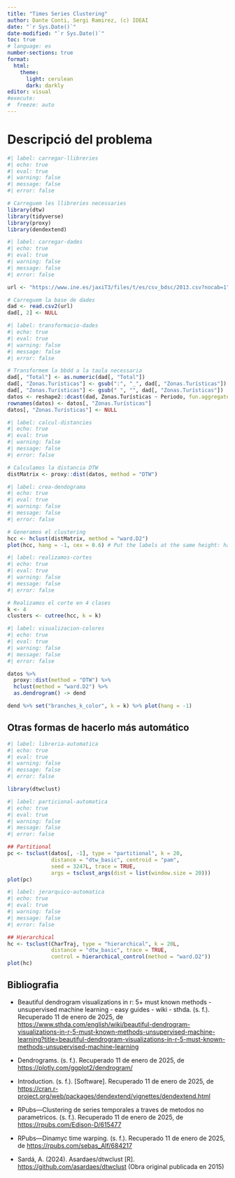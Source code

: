 ```yaml
---
title: "Times Series Clustering"
author: Dante Conti, Sergi Ramirez, (c) IDEAI
date: "`r Sys.Date()`"
date-modified: "`r Sys.Date()`"
toc: true
# language: es
number-sections: true
format: 
  html: 
    theme:
      light: cerulean
      dark: darkly
editor: visual
#execute: 
#  freeze: auto
---
```


# Descripció del problema

```r
#| label: carregar-llibreries
#| echo: true
#| eval: true
#| warning: false
#| message: false
#| error: false

# Carreguem les llibreries necessaries
library(dtw)
library(tidyverse)
library(proxy)
library(dendextend)
```

```r
#| label: carregar-dades
#| echo: true
#| eval: true
#| warning: false
#| message: false
#| error: false

url <- "https://www.ine.es/jaxiT3/files/t/es/csv_bdsc/2013.csv?nocab=1"

# Carreguem la base de dades
dad <- read.csv2(url)
dad[, 2] <- NULL
```

```r
#| label: transformacio-dades
#| echo: true
#| eval: true
#| warning: false
#| message: false
#| error: false

# Transformem la bbdd a la taula necessaria
dad[, "Total"] <- as.numeric(dad[, "Total"])
dad[, "Zonas.Turísticas"] <- gsub(":", "_", dad[, "Zonas.Turísticas"])
dad[, "Zonas.Turísticas"] <- gsub(" ", "", dad[, "Zonas.Turísticas"])
datos <- reshape2::dcast(dad, Zonas.Turísticas ~ Periodo, fun.aggregate = sum, na.rm = TRUE)
rownames(datos) <- datos[, "Zonas.Turísticas"]
datos[, "Zonas.Turísticas"] <- NULL
```

```r
#| label: calcul-distancies
#| echo: true
#| eval: true
#| warning: false
#| message: false
#| error: false

# Calculamos la distancia DTW
distMatrix <- proxy::dist(datos, method = "DTW")
```

```r
#| label: crea-dendograma
#| echo: true
#| eval: true
#| warning: false
#| message: false
#| error: false

# Generamos el clustering
hcc <- hclust(distMatrix, method = "ward.D2")
plot(hcc, hang = -1, cex = 0.6) # Put the labels at the same height: hang = -1
```
```r
#| label: realizamos-cortes
#| echo: true
#| eval: true
#| warning: false
#| message: false
#| error: false

# Realizamos el corte en 4 clases
k <- 4
clusters <- cutree(hcc, k = k)
```

```r
#| label: visualizacion-colores
#| echo: true
#| eval: true
#| warning: false
#| message: false
#| error: false

datos %>% 
  proxy::dist(method = "DTW") %>% 
  hclust(method = "ward.D2") %>% 
  as.dendrogram() -> dend

dend %>% set("branches_k_color", k = k) %>% plot(hang = -1)
```
## Otras formas de hacerlo más automático

```r
#| label: libreria-automatica
#| echo: true
#| eval: true
#| warning: false
#| message: false
#| error: false

library(dtwclust)
```

```r
#| label: particional-automatica
#| echo: true
#| eval: true
#| warning: false
#| message: false
#| error: false

## Partitional
pc <- tsclust(datos[, -1], type = "partitional", k = 20, 
              distance = "dtw_basic", centroid = "pam", 
              seed = 3247L, trace = TRUE,
              args = tsclust_args(dist = list(window.size = 20)))
plot(pc)
```
```r
#| label: jerarquico-automatica
#| echo: true
#| eval: true
#| warning: false
#| message: false
#| error: false

## Hierarchical
hc <- tsclust(CharTraj, type = "hierarchical", k = 20L, 
              distance = "dtw_basic", trace = TRUE,
              control = hierarchical_control(method = "ward.D2"))
plot(hc)
```

## Bibliografia

- Beautiful dendrogram visualizations in r: 5+ must known methods - unsupervised machine learning - easy guides - wiki - sthda. (s. f.). Recuperado 11 de enero de 2025, de [https://www.sthda.com/english/wiki/beautiful-dendrogram-visualizations-in-r-5-must-known-methods-unsupervised-machine-learning?title=beautiful-dendrogram-visualizations-in-r-5-must-known-methods-unsupervised-machine-learning](https://www.sthda.com/english/wiki/beautiful-dendrogram-visualizations-in-r-5-must-known-methods-unsupervised-machine-learning?title=beautiful-dendrogram-visualizations-in-r-5-must-known-methods-unsupervised-machine-learning)

- Dendrograms. (s. f.). Recuperado 11 de enero de 2025, de [https://plotly.com/ggplot2/dendrogram/](https://plotly.com/ggplot2/dendrogram/)

- Introduction. (s. f.). [Software]. Recuperado 11 de enero de 2025, de [https://cran.r-project.org/web/packages/dendextend/vignettes/dendextend.html](https://cran.r-project.org/web/packages/dendextend/vignettes/dendextend.html)

- RPubs—Clustering de series temporales a traves de metodos no parametricos. (s. f.). Recuperado 11 de enero de 2025, de [https://rpubs.com/Edison-D/615477](https://rpubs.com/Edison-D/615477)

- RPubs—Dinamyc time warping. (s. f.). Recuperado 11 de enero de 2025, de [https://rpubs.com/sebas_Alf/684217](https://rpubs.com/sebas_Alf/684217)

- Sardá, A. (2024). Asardaes/dtwclust [R]. [https://github.com/asardaes/dtwclust](https://github.com/asardaes/dtwclust) (Obra original publicada en 2015)
